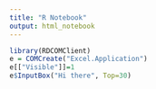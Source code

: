 ```yaml
---
title: "R Notebook"
output: html_notebook
---
```


```r
library(RDCOMClient)
e = COMCreate("Excel.Application")
e[["Visible"]]=1
e$InputBox("Hi there", Top=30)
```

